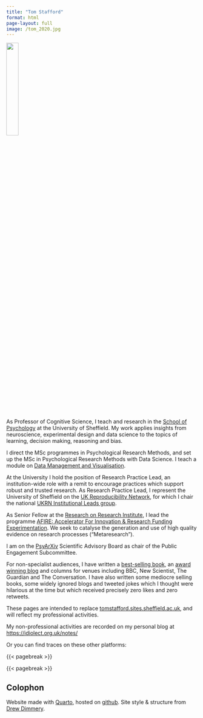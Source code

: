 ```yaml
---
title: "Tom Stafford"
format: html
page-layout: full
image: /tom_2020.jpg
---
```

::: {.column-page-inset}

![](images/tom_2020.jpg){width="25%"}

As Professor of Cognitive Science, I teach and research in the [School of Psychology](https://www.sheffield.ac.uk/psychology) at the University of Sheffield. My work applies insights from neuroscience, experimental design and data science to the topics of learning, decision making, reasoning and bias.

I direct the MSc programmes in Psychological Research Methods, and set up the MSc in Psychological Research Methods with Data Science. I teach a module on [Data Management and Visualisation](https://tomstafford.github.io/psy6422/).

At the University I hold the position of Research Practice Lead, an institution-wide role with a remit to encourage practices which support robust and trusted research. As Research Practice Lead, I represent the University of Sheffield on the [UK Reproducibility Network](https://www.ukrn.org/), for which I chair the national [UKRN Institutional Leads group](https://www.ukrn.org/institutional-leads/).

As Senior Fellow at the [Research on Research Institute](https://researchonresearch.org/), I lead the programme [AFIRE: Accelerator For Innovation &amp; Research Funding Experimentation](https://researchonresearch.org/project/a-f-i-r-e/). We seek to catalyse the generation and use of high quality evidence on research processes ("Metaresearch").

I am on the [PsyArXiv](https://osf.io/preprints/psyarxiv) Scientific Advisory Board as chair of the Public Engagement Subcommittee. 

For non-specialist audiences, I have written a [best-selling book](https://mindhacks.com/book/), an [award winning blog](https://mindhacks.com/) and columns for venues including BBC, New Scientist, The Guardian and The Conversation. I have also written some mediocre selling books, some widely ignored blogs and tweeted jokes which I thought were hilarious at the time but which received precisely zero likes and zero retweets.


:::

These pages are intended to replace [tomstafford.sites.sheffield.ac.uk](https://tomstafford.sites.sheffield.ac.uk/), and will reflect my professional activities.

My non-professional activities are recorded on my personal blog at <https://idiolect.org.uk/notes/>

Or you can find traces on these other platforms:

{{< pagebreak >}}

::: {.column-page-inset .text-center}
```{=html}
<a class="btn btn-outline-dark", href="https://tomstafford.substack.com" target="_blank" rel="noopener noreferrer">
    <i class="bi bi-substack" role='img' aria-label='Substack'></i>
</a>

<a class="btn btn-outline-dark", href="https://mastodon.online/@tomstafford" target="_blank" rel="noopener noreferrer">
    <i class="bi bi-mastodon" role='img' aria-label='Mastodon'></i>
</a>

<a class="btn btn-outline-dark", href="https://github.com/tomstafford" target="_blank" rel="noopener noreferrer">
    <i class="bi bi-github" role='img' aria-label='Github'></i>
</a>

<a class="btn btn-outline-dark", href="https://www.linkedin.com/in/tom-stafford-81a737262/" target="_blank" rel="noopener noreferrer">
    <i class="bi bi-linkedin" role='img' aria-label='LinkedIn'></i>
</a>

<a class="btn btn-outline-dark", href="https://scholar.google.co.uk/citations?user=bMEna2UAAAAJ&hl=en&oi=ao" target="_blank" rel="noopener noreferrer">
    <i class="ai ai-google-scholar" role='img' aria-label='Google Scholar'></i>
</a>

<a class="btn btn-outline-dark", href="mailto:t.stafford@sheffield.ac.uk" target="_blank" rel="noopener noreferrer">
    <i class="ai bi-envelope" role='img' aria-label='email'></i>
</a>
```
:::

{{< pagebreak >}}


## Colophon

Website made with [Quarto](https://quarto.org), hosted on [github](https://github.com/tomstafford/tomstafford.github.io). Site style & structure from [Drew Dimmery](https://ddimmery.com/posts/quarto-website/).
